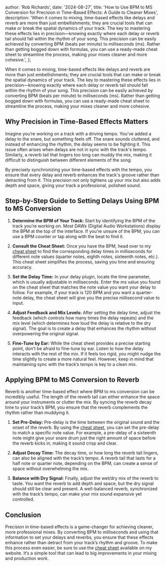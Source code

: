 
  author: 'Rob Richards',
  date: '2024-08-27',
  title:
    'How to Use BPM to MS Conversion for Precision in Time-Based Effects: A Guide to Cleaner Mixes',
  description:
    'When it comes to mixing, time-based effects like delays and reverb are more than just embellishments; they are crucial tools that can make or break the spatial dynamics of your track. The key to mastering these effects lies in precision—knowing exactly where each delay or reverb tail should fall within the rhythm of your song. This precision can be easily achieved by converting BPM (beats per minute) to milliseconds (ms). Rather than getting bogged down with formulas, you can use a ready-made cheat sheet to streamline the process, making your mixes cleaner and more cohesive.',
};


When it comes to mixing, time-based effects like delays and reverb are more than just embellishments; they are crucial tools that can make or break the spatial dynamics of your track. The key to mastering these effects lies in precision—knowing exactly where each delay or reverb tail should fall within the rhythm of your song. This precision can be easily achieved by converting BPM (beats per minute) to milliseconds (ms). Rather than getting bogged down with formulas, you can use a ready-made cheat sheet to streamline the process, making your mixes cleaner and more cohesive.

## Why Precision in Time-Based Effects Matters

Imagine you’re working on a track with a driving tempo. You’ve added a delay to the snare, but something feels off. The snare sounds cluttered, and instead of enhancing the rhythm, the delay seems to be fighting it. This issue often arises when delays are not in sync with the track's tempo. Similarly, a reverb tail that lingers too long can muddy the mix, making it difficult to distinguish between different elements of the song.

By precisely synchronizing your time-based effects with the tempo, you ensure that every delay and reverb enhances the track's groove rather than detracting from it. This precision not only tightens up your mix but also adds depth and space, giving your track a professional, polished sound.

## Step-by-Step Guide to Setting Delays Using BPM to MS Conversion

1. **Determine the BPM of Your Track:**
   Start by identifying the BPM of the track you’re working on. Most DAWs (Digital Audio Workstations) display the BPM at the top of the interface. If you’re unsure of the BPM, you can use a BPM counter or tap along with the beat to find it.

2. **Consult the Cheat Sheet:**
   Once you have the BPM, head over to my [cheat sheet](../cheatsheet) to find the corresponding delay times in milliseconds for different note values (quarter notes, eighth notes, sixteenth notes, etc.). This cheat sheet simplifies the process, saving you time and ensuring accuracy.

3. **Set the Delay Time:**
   In your delay plugin, locate the time parameter, which is usually adjustable in milliseconds. Enter the ms value you found on the cheat sheet that matches the note value you want your delay to follow. For example, if your track is 120 BPM and you want a quarter-note delay, the cheat sheet will give you the precise millisecond value to input.

4. **Adjust Feedback and Mix Levels:**
   After setting the delay time, adjust the feedback (which controls how many times the delay repeats) and the mix level (which determines how loud the delay is relative to the dry signal). The goal is to create a delay that enhances the rhythm without overpowering the original signal.

5. **Fine-Tune by Ear:**
   While the cheat sheet provides a precise starting point, don’t be afraid to fine-tune by ear. Listen to how the delay interacts with the rest of the mix. If it feels too rigid, you might nudge the time slightly to create a more natural feel. However, keep in mind that maintaining sync with the track’s tempo is key to a clean mix.

## Applying BPM to MS Conversion to Reverb

Reverb is another time-based effect where BPM to ms conversion can be incredibly useful. The length of the reverb tail can either enhance the space around your instruments or clutter the mix. By syncing the reverb decay time to your track’s BPM, you ensure that the reverb complements the rhythm rather than muddying it.

1. **Set Pre-Delay:**
   Pre-delay is the time between the original sound and the onset of the reverb. By using the [cheat sheet](../cheatsheet), you can set the pre-delay to match a specific note value. For example, a pre-delay of a sixteenth note might give your snare drum just the right amount of space before the reverb kicks in, making it sound crisp and clear.

2. **Adjust Decay Time:**
   The decay time, or how long the reverb tail lingers, can also be aligned with the track’s tempo. A reverb tail that lasts for a half note or quarter note, depending on the BPM, can create a sense of space without overwhelming the mix.

3. **Balance with Dry Signal:**
   Finally, adjust the wet/dry mix of the reverb to taste. You want the reverb to add depth and space, but the dry signal should still be clear and present. A well-balanced reverb, synchronized with the track’s tempo, can make your mix sound expansive yet controlled.

## Conclusion

Precision in time-based effects is a game-changer for achieving cleaner, more professional mixes. By converting BPM to milliseconds and using that information to set your delays and reverbs, you ensure that these effects enhance rather than detract from your track’s rhythm and groove. To make this process even easier, be sure to use the [cheat sheet](../cheatsheet) available on my website. It’s a simple tool that can lead to big improvements in your mixing and production work.

